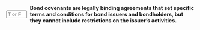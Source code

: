 ::: {.question-block}

<form onsubmit="event.preventDefault(); checkAnswerBox('module6_tf_q9','F')" style="display: flex; align-items: center; gap: 8px;">
<input type="text" id="module6_tf_q9" name="module6_tf_q9" maxlength="1" placeholder="T or F" style="width: 55px;" data-correct-answer="F" /> 
<label for="module6_tf_q9"><strong>Bond covenants are legally binding agreements that set specific terms and conditions for bond issuers and bondholders, but they cannot include restrictions on the issuer's activities.</strong></label>
</form>

<div id="feedback-module6_tf_q9" class="feedback" data-status="" style="display:none;">
This is FALSE. Bond covenants can and often do include restrictions on issuer activities to protect bondholders.
</div>

:::
